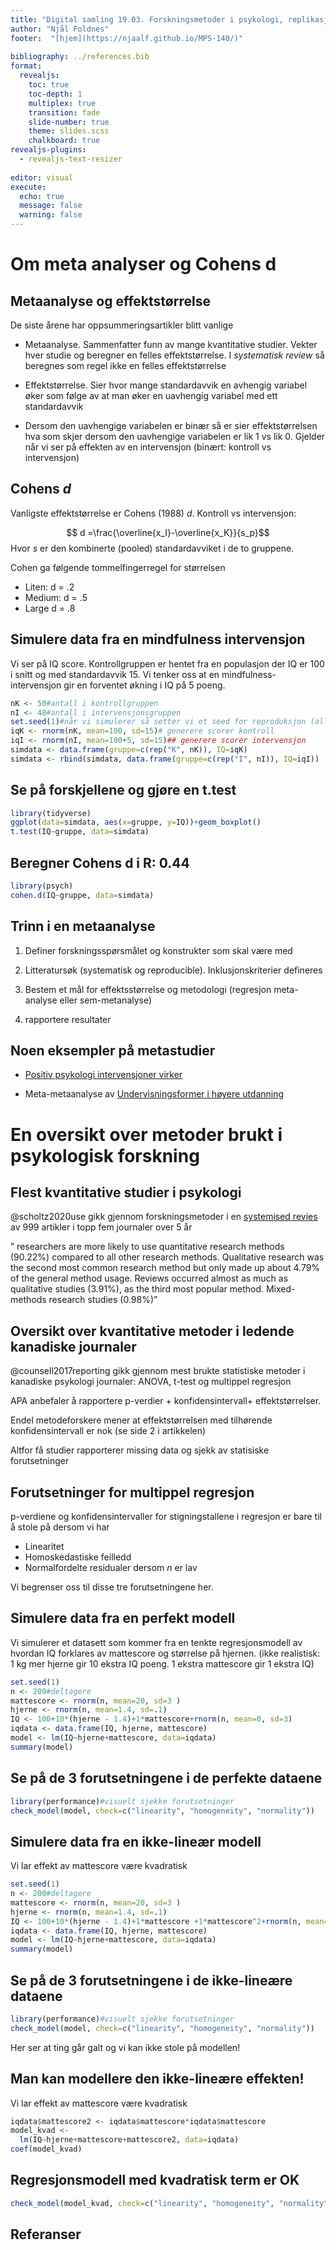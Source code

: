 ```yaml
---
title: "Digital samling 19.03. Forskningsmetoder i psykologi, replikasjonskrisen og å sjekke antagelser for regresjon"
author: "Njål Foldnes"
footer:  "[hjem](https://njaalf.github.io/MPS-140/)"
   
bibliography: ../references.bib 
format: 
  revealjs: 
    toc: true
    toc-depth: 1
    multiplex: true
    transition: fade
    slide-number: true
    theme: slides.scss
    chalkboard: true
revealjs-plugins:
  - revealjs-text-resizer
    
editor: visual
execute:
  echo: true
  message: false
  warning: false
---
```

# Om meta analyser og Cohens d

## Metaanalyse og effektstørrelse

De siste årene har oppsummeringsartikler blitt vanlige

-   Metaanalyse. Sammenfatter funn av mange kvantitative studier. Vekter hver studie og beregner en felles effektstørrelse. I *systematisk review* så beregnes som regel ikke en felles effektstørrelse

-   Effektstørrelse. Sier hvor mange standardavvik en avhengig variabel øker som følge av at man øker en uavhengig variabel med ett standardavvik

-   Dersom den uavhengige variabelen er binær så er sier effektstørrelsen hva som skjer dersom den uavhengige variabelen er lik 1 vs lik 0. Gjelder når vi ser på effekten av en intervensjon (binært: kontroll vs intervensjon)

## Cohens $d$

Vanligste effektstørrelse er Cohens (1988) $d$. Kontroll vs intervensjon:

$$ d =\frac{\overline{x_I}-\overline{x_K}}{s_p}$$
Hvor $s$ er den kombinerte (pooled) standardavviket i de to gruppene.


Cohen ga følgende tommelfingerregel for størrelsen

- Liten: d = .2
- Medium: d = .5
- Large d = .8



## Simulere data fra en mindfulness intervensjon

Vi ser på IQ score. Kontrollgruppen er hentet fra en populasjon der IQ er 100 i snitt og med standardavvik 15. Vi tenker oss at en mindfulness-intervensjon gir en forventet økning i IQ på 5 poeng. 
```r
nK <- 50#antall i kontrollgruppen
nI <- 48#antall i intervensjonsgruppen
set.seed(1)#når vi simulerer så setter vi et seed for reproduksjon (alle får likt)
iqK <- rnorm(nK, mean=100, sd=15)# generere scorer kontroll
iqI <- rnorm(nI, mean=100+5, sd=15)## generere scorer intervensjon
simdata <- data.frame(gruppe=c(rep("K", nK)), IQ=iqK)
simdata <- rbind(simdata, data.frame(gruppe=c(rep("I", nI)), IQ=iqI))
```


## Se på forskjellene og gjøre en t.test

```r
library(tidyverse)
ggplot(data=simdata, aes(x=gruppe, y=IQ))+geom_boxplot()
t.test(IQ~gruppe, data=simdata)
```
## Beregner Cohens d i R: 0.44

```r
library(psych)
cohen.d(IQ~gruppe, data=simdata)
```


## Trinn i en metaanalyse

1.  Definer forskningsspørsmålet og konstrukter som skal være med

2.  Litteratursøk (systematisk og reproducible). Inklusjonskriterier defineres

3.  Bestem et mål for effektsstørrelse og metodologi (regresjon meta-analyse eller sem-metanalyse)

4.  rapportere resultater

## Noen eksempler på metastudier

-   [Positiv psykologi intervensjoner virker](https://www.tandfonline.com/doi/full/10.1080/17439760.2020.1818807?casa_token=sJnu401WLu0AAAAA%3A2e9d636k9cz9fzoLXrzNQLHDWkJRx-50zYARQyLF_A_vOdBMt1tCwVKuUIjrKw9-fcMMdeZnFlRJ)

-   Meta-metaanalyse av [Undervisningsformer i høyere utdanning](https://psycnet.apa.org/record/2017-12895-001)

# En oversikt over metoder brukt i psykologisk forskning

## Flest kvantitative studier i psykologi

@scholtz2020use gikk gjennom forskningsmetoder i en [systemised revies](https://www.frontiersin.org/articles/10.3389/frma.2020.00001/full) av 999 artikler i topp fem journaler over 5 år

" researchers are more likely to use quantitative research methods (90.22%) compared to all other research methods. Qualitative research was the second most common research method but only made up about 4.79% of the general method usage. Reviews occurred almost as much as qualitative studies (3.91%), as the third most popular method. Mixed-methods research studies (0.98%)" 


##  Oversikt over kvantitative metoder i ledende kanadiske journaler

@counsell2017reporting gikk gjennom mest brukte statistiske metoder i kanadiske psykologi journaler: ANOVA, t-test og  multippel regresjon 

APA anbefaler å rapportere p-verdier + konfidensintervall+ effektstørrelser.

Endel metodeforskere mener at effektstørrelsen med tilhørende konfidensintervall er nok (se side 2 i artikkelen)

Altfor få studier rapporterer missing data og sjekk av statisiske forutsetninger


## Forutsetninger for multippel regresjon

p-verdiene og konfidensintervaller for stigningstallene i regresjon er bare til å stole på dersom vi har 

- Linearitet
- Homoskedastiske feilledd
- Normalfordelte residualer dersom $n$ er lav

Vi begrenser oss til disse tre forutsetningene her. 

## Simulere data fra en perfekt modell

Vi simulerer et datasett som kommer fra en tenkte regresjonsmodell av hvordan IQ forklares av mattescore og størrelse på hjernen. (ikke realistisk: 1 kg mer hjerne gir 10 ekstra IQ poeng. 1 ekstra mattescore gir 1 ekstra IQ)

```r
set.seed(1)
n <- 200#deltagere
mattescore <- rnorm(n, mean=20, sd=3 )
hjerne <- rnorm(n, mean=1.4, sd=.1)
IQ <- 100+10*(hjerne - 1.4)+1*mattescore+rnorm(n, mean=0, sd=3)
iqdata <- data.frame(IQ, hjerne, mattescore)
model <- lm(IQ~hjerne+mattescore, data=iqdata)
summary(model)
```

## Se på de 3 forutsetningene i de perfekte dataene
```r
library(performance)#visuelt sjekke forutsetninger
check_model(model, check=c("linearity", "homogeneity", "normality"))
```


## Simulere data fra en ikke-lineær modell

Vi lar effekt av mattescore være kvadratisk

```r
set.seed(1)
n <- 200#deltagere
mattescore <- rnorm(n, mean=20, sd=3 )
hjerne <- rnorm(n, mean=1.4, sd=.1)
IQ <- 100+10*(hjerne - 1.4)+1*mattescore +1*mattescore^2+rnorm(n, mean=0, sd=3)
iqdata <- data.frame(IQ, hjerne, mattescore)
model <- lm(IQ~hjerne+mattescore, data=iqdata)
summary(model)
```

## Se på de 3 forutsetningene i de ikke-lineære dataene
```r
library(performance)#visuelt sjekke forutsetninger
check_model(model, check=c("linearity", "homogeneity", "normality"))
```
Her ser at ting går galt og vi kan ikke stole på modellen!

## Man kan modellere den ikke-lineære effekten!

Vi lar effekt av mattescore være kvadratisk
```r
iqdata$mattescore2 <- iqdata$mattescore*iqdata$mattescore
model_kvad <-
  lm(IQ~hjerne+mattescore+mattescore2, data=iqdata)
coef(model_kvad)
```
## Regresjonsmodell med kvadratisk term er OK
```r
check_model(model_kvad, check=c("linearity", "homogeneity", "normality"))
```








## Referanser

::: {#refs}
:::
